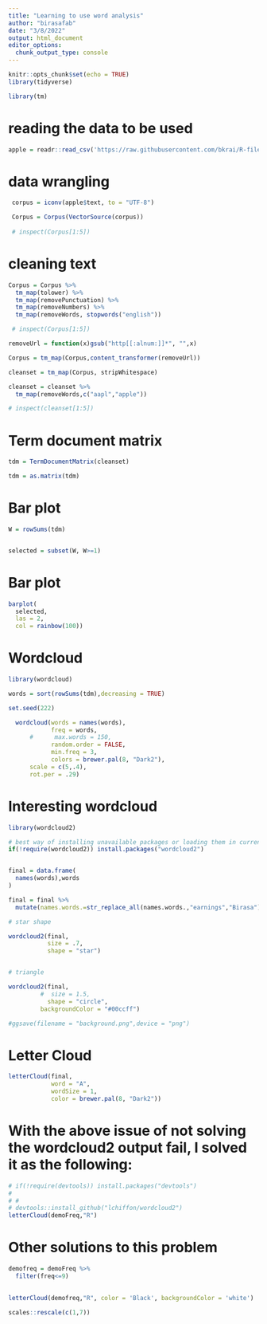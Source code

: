 ---
title: "Learning to use word analysis"
author: "birasafab"
date: "3/8/2022"
output: html_document
editor_options: 
  chunk_output_type: console
---

```{r setup, include=FALSE}
knitr::opts_chunk$set(echo = TRUE)
library(tidyverse)

library(tm)

```

# reading the data to be used

```{r}
apple = readr::read_csv('https://raw.githubusercontent.com/bkrai/R-files-from-YouTube/main/apple.csv')

```

# data wrangling
```{r}
 corpus = iconv(apple$text, to = "UTF-8")

 Corpus = Corpus(VectorSource(corpus))
 
 # inspect(Corpus[1:5])
```

# cleaning text
```{r}
Corpus = Corpus %>% 
  tm_map(tolower) %>% 
  tm_map(removePunctuation) %>% 
  tm_map(removeNumbers) %>% 
  tm_map(removeWords, stopwords("english"))

 # inspect(Corpus[1:5])
```

```{r}
removeUrl = function(x)gsub("http[[:alnum:]]*", "",x)

Corpus = tm_map(Corpus,content_transformer(removeUrl))

cleanset = tm_map(Corpus, stripWhitespace) 

cleanset = cleanset %>% 
  tm_map(removeWords,c("aapl","apple"))

# inspect(cleanset[1:5])
```

# Term document matrix
```{r}
tdm = TermDocumentMatrix(cleanset)

tdm = as.matrix(tdm)
```

# Bar plot
```{r}
W = rowSums(tdm)


selected = subset(W, W>=1)
```

# Bar plot
```{r}

barplot(
  selected,
  las = 2,
  col = rainbow(100))
```


# Wordcloud
```{r}
library(wordcloud)

words = sort(rowSums(tdm),decreasing = TRUE)

set.seed(222)

  wordcloud(words = names(words),
            freq = words,
      #      max.words = 150,
            random.order = FALSE,
            min.freq = 3,
            colors = brewer.pal(8, "Dark2"),
      scale = c(5,.4),
      rot.per = .29)

```

# Interesting wordcloud
```{r}
library(wordcloud2)

# best way of installing unavailable packages or loading them in current session of R
if(!require(wordcloud2)) install.packages("wordcloud2")


final = data.frame(
  names(words),words
)

final = final %>% 
  mutate(names.words.=str_replace_all(names.words.,"earnings","Birasa"))

# star shape

wordcloud2(final,
           size = .7,
           shape = "star")


# triangle

wordcloud2(final,
         #  size = 1.5,
           shape = "circle",
         backgroundColor = "#00ccff")

#ggsave(filename = "background.png",device = "png")
```

# Letter Cloud

```{r}
letterCloud(final,
            word = "A",
            wordSize = 1,
            color = brewer.pal(8, "Dark2"))
```

# With the above issue of not solving the wordcloud2 output fail, I solved it as the following:
```{r}
# if(!require(devtools)) install.packages("devtools")
# 
# # 
# devtools::install_github("lchiffon/wordcloud2")
letterCloud(demoFreq,"R")
```

# Other solutions to this problem
```{r}
demofreq = demoFreq %>% 
  filter(freq<=9)
  

letterCloud(demofreq,"R", color = 'Black', backgroundColor = 'white')
```


```{r}
scales::rescale(c(1,7))
```

